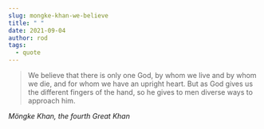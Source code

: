 ```yaml
---
slug: mongke-khan-we-believe
title: " "
date: 2021-09-04
author: rod
tags:
  - quote
---
```

> We believe that there is only one God, by whom we live and by whom we die, and for whom we have an upright heart. But as God gives us the different fingers of the hand, so he gives to men diverse ways to approach him.

*Möngke Khan, the fourth Great Khan*